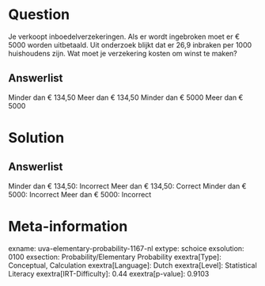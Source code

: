 Question
========

Je verkoopt inboedelverzekeringen. Als er wordt ingebroken moet er €
5000 worden uitbetaald. Uit onderzoek blijkt dat er 26,9 inbraken per
1000 huishoudens zijn. Wat moet je verzekering kosten om winst te maken?

Answerlist
----------

Minder dan € 134,50
Meer dan € 134,50
Minder dan € 5000
Meer dan € 5000

Solution
========

Answerlist
----------

Minder dan € 134,50: Incorrect
Meer dan € 134,50: Correct
Minder dan € 5000: Incorrect
Meer dan € 5000: Incorrect

Meta-information
================
exname: uva-elementary-probability-1167-nl
extype: schoice
exsolution: 0100
exsection: Probability/Elementary Probability 
exextra[Type]: Conceptual, Calculation
exextra[Language]: Dutch
exextra[Level]: Statistical Literacy
exextra[IRT-Difficulty]: 0.44
exextra[p-value]: 0.9103
